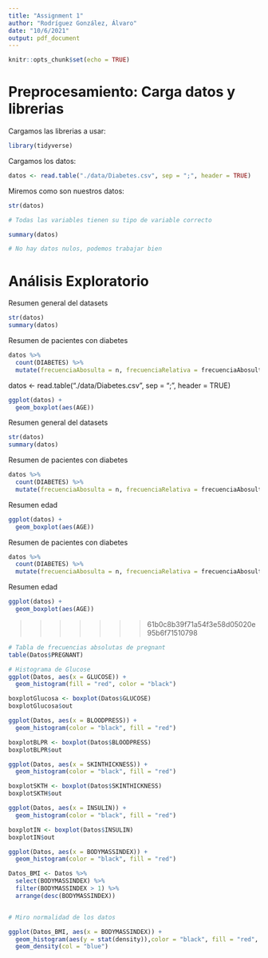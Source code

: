 ```yaml
---
title: "Assignment 1"
author: "Rodríguez González, Álvaro"
date: "10/6/2021"
output: pdf_document
---
```


```r
knitr::opts_chunk$set(echo = TRUE)
```

# Preprocesamiento: Carga datos y librerias

Cargamos las librerias a usar:

```r
library(tidyverse)
```

Cargamos los datos:

```r
datos <- read.table("./data/Diabetes.csv", sep = ";", header = TRUE)
```

Miremos como son nuestros datos:

```r
str(datos)

# Todas las variables tienen su tipo de variable correcto
```

```r
summary(datos)

# No hay datos nulos, podemos trabajar bien
```



# Análisis Exploratorio


Resumen general del datasets
```r
str(datos)
summary(datos)
```



Resumen de pacientes con diabetes 
```r
datos %>%
  count(DIABETES) %>%
  mutate(frecuenciaAbosulta = n, frecuenciaRelativa = frecuenciaAbosulta/sum(n), n = NULL)
```
datos <- read.table("./data/Diabetes.csv", sep = ";", header = TRUE)


```r
ggplot(datos) +
  geom_boxplot(aes(AGE))
```



Resumen general del datasets
```r
str(datos)
summary(datos)
```



Resumen de pacientes con diabetes 
```r
datos %>%
  count(DIABETES) %>%
  mutate(frecuenciaAbosulta = n, frecuenciaRelativa = frecuenciaAbosulta/sum(n), n = NULL)
```
Resumen edad
```r
ggplot(datos) +
  geom_boxplot(aes(AGE))
```






























Resumen de pacientes con diabetes 
```r
datos %>%
  count(DIABETES) %>%
  mutate(frecuenciaAbosulta = n, frecuenciaRelativa = frecuenciaAbosulta/sum(n), n = NULL)
```
Resumen edad
```r
ggplot(datos) +
  geom_boxplot(aes(AGE))
```
















>>>>>>> 61b0c8b39f71a54f3e58d05020e95b6f71510798

```r
# Tabla de frecuencias absolutas de pregnant
table(Datos$PREGNANT)
```


```r
# Histograma de Glucose
ggplot(Datos, aes(x = GLUCOSE)) + 
  geom_histogram(fill = "red", color = "black")
```

```r
boxplotGlucosa <- boxplot(Datos$GLUCOSE)
boxplotGlucosa$out
```


```r
ggplot(Datos, aes(x = BLOODPRESS)) + 
  geom_histogram(color = "black", fill = "red")
```

```r
boxplotBLPR <- boxplot(Datos$BLOODPRESS)
boxplotBLPR$out
```

```r
ggplot(Datos, aes(x = SKINTHICKNESS)) + 
  geom_histogram(color = "black", fill = "red")
```



```r
boxplotSKTH <- boxplot(Datos$SKINTHICKNESS)
boxplotSKTH$out
```


```r
ggplot(Datos, aes(x = INSULIN)) + 
  geom_histogram(color = "black", fill = "red")
```



```r
boxplotIN <- boxplot(Datos$INSULIN)
boxplotIN$out
```

```r
ggplot(Datos, aes(x = BODYMASSINDEX)) + 
  geom_histogram(color = "black", fill = "red")
```



```r
Datos_BMI <- Datos %>%
  select(BODYMASSINDEX) %>%
  filter(BODYMASSINDEX > 1) %>%
  arrange(desc(BODYMASSINDEX))


# Miro normalidad de los datos 

ggplot(Datos_BMI, aes(x = BODYMASSINDEX)) + 
  geom_histogram(aes(y = stat(density)),color = "black", fill = "red", alpha = 0.6) + 
  geom_density(col = "blue")



```













